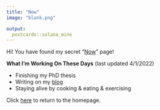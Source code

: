 ```yaml
---
title: "Now"
image: "blank.png"

output:
  postcards::solana_mine
---
```


Hi! You have found my secret "[Now](https://nownownow.com/about)" page! 

**What I'm Working On These Days** (last updated 4/1/2022)

* Finishing my PhD thesis
* Writing on my [blog](https://blog.albertkuo.me)
* Staying alive by cooking & eating & exercising

Click [here](/) to return to the homepage. 

<!-- Global site tag (gtag.js) - Google Analytics -->
<script async src="https://www.googletagmanager.com/gtag/js?id=UA-98438367-1"></script>
<script>
  window.dataLayer = window.dataLayer || [];
  function gtag(){dataLayer.push(arguments);}
  gtag('js', new Date());

  gtag('config', 'UA-98438367-1');
</script>